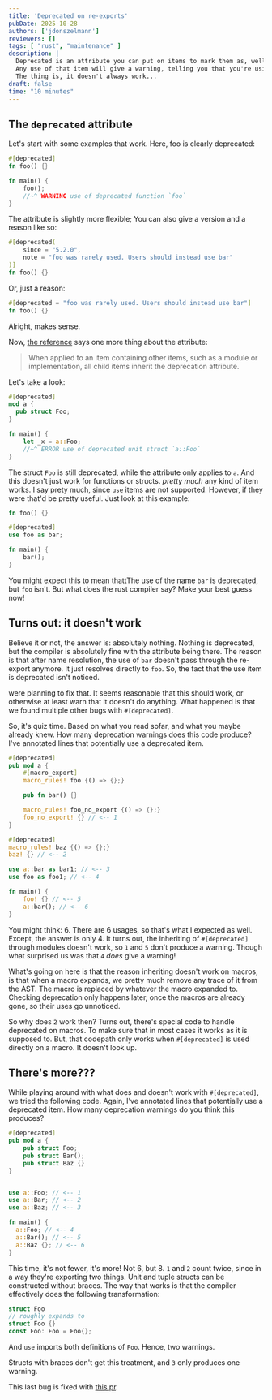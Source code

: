 ```yaml
---
title: 'Deprecated on re-exports'
pubDate: 2025-10-28
authors: ['jdonszelmann']
reviewers: []
tags: [ "rust", "maintenance" ]
description: |
  Deprecated is an attribute you can put on items to mark them as, well, deprecated.
  Any use of that item will give a warning, telling you that you're using something that's deprecated.
  The thing is, it doesn't always work...
draft: false
time: "10 minutes"
---
```


## The `deprecated` attribute

Let's start with some examples that work.
Here, foo is clearly deprecated:

```rust
#[deprecated]
fn foo() {}

fn main() {
    foo();
    //~^ WARNING use of deprecated function `foo`
}
```

The attribute is slightly more flexible;
You can also give a version and a reason like so:

```rust
#[deprecated(
    since = "5.2.0",
    note = "foo was rarely used. Users should instead use bar"
)]
fn foo() {}
```

Or, just a reason:

```rust
#[deprecated = "foo was rarely used. Users should instead use bar"]
fn foo() {}
```

Alright, makes sense.

Now, [the reference](https://doc.rust-lang.org/reference/attributes/diagnostics.html#the-deprecated-attribute) says one more thing about the attribute:

> When applied to an item containing other items, such as a module or implementation, all child items inherit the deprecation attribute.

Let's take a look:

```rust
#[deprecated]
mod a {
  pub struct Foo;
}

fn main() {
    let _x = a::Foo;
    //~^ ERROR use of deprecated unit struct `a::Foo`
}
```

The struct `Foo` is still deprecated, while the attribute only applies to `a`.
And this doesn't just work for functions or structs.
*pretty much* any kind of item works.
I say prety much, since `use` items are not supported.
However, if they were that'd be pretty useful.
Just look at this example:

```rust
fn foo() {}

#[deprecated]
use foo as bar;

fn main() {
    bar();
}
```

You might expect this to mean thattThe use of the name `bar` is deprecated, but `foo` isn't.
But what does the rust compiler say?
Make your best guess now!

## Turns out: it doesn't work

Believe it or not, the answer is: absolutely nothing.
Nothing is deprecated, but the compiler is absolutely fine with the attribute being there.
The reason is that after name resolution, the use of `bar` doesn't pass through the re-export anymore.
It just resolves directly to `foo`.
So, the fact that the use item is deprecated isn't noticed.

<User name="WaffleLapkin" /> were planning to fix that.
It seems reasonable that this should work, or otherwise at least warn that it doesn't do anything.
What happened is that we found multiple other bugs with `#[deprecated]`.

So, it's quiz time.
Based on what you read sofar, and what you maybe already knew.
How many deprecation warnings does this code produce?
I've annotated lines that potentially use a deprecated item.

```rust
#[deprecated]
pub mod a {
    #[macro_export]
    macro_rules! foo {() => {};}

    pub fn bar() {}

    macro_rules! foo_no_export {() => {};}
    foo_no_export! {} // <-- 1
}

#[deprecated]
macro_rules! baz {() => {};}
baz! {} // <-- 2

use a::bar as bar1; // <-- 3
use foo as foo1; // <-- 4

fn main() {
    foo! {} // <-- 5
    a::bar(); // <-- 6
}
```

You might think: 6.
There are 6 usages, so that's what I expected as well.
Except, the answer is only 4.
It turns out, the inheriting of `#[deprecated]` through modules doesn't work,
so `1` and `5` don't produce a warning.
Though what surprised us was that `4` *does* give a warning!

What's going on here is that the reason inheriting doesn't work on macros,
is that when a macro expands, we pretty much remove any trace of it from the AST.
The macro is replaced by whatever the macro expanded to.
Checking deprecation only happens later, once the macros are already gone, so their uses go unnoticed.

So why does `2` work then?
Turns out, there's special code to handle deprecated on macros.
To make sure that in most cases it works as it is supposed to.
But, that codepath only works when `#[deprecated]` is used directly on a macro.
It doesn't look up.

## There's more???

While playing around with what does and doesn't work with `#[deprecated]`,
we tried the following code.
Again, I've annotated lines that potentially use a deprecated item.
How many deprecation warnings do you think this produces?

```rust
#[deprecated]
pub mod a {
    pub struct Foo;
    pub struct Bar();
    pub struct Baz {}
}


use a::Foo; // <-- 1
use a::Bar; // <-- 2
use a::Baz; // <-- 3

fn main() {
  a::Foo; // <-- 4
  a::Bar(); // <-- 5
  a::Baz {}; // <-- 6
}
```

This time, it's not fewer, it's more!
Not 6, but 8.
`1` and `2` count twice, since in a way they're exporting two things.
Unit and tuple structs can be constructed without braces.
The way that works is that the compiler effectively does the following transformation:

```rust
struct Foo
// roughly expands to
struct Foo {}
const Foo: Foo = Foo{};
```

And `use` imports both definitions of `Foo`.
Hence, two warnings.

Structs with braces don't get this treatment, and `3` only produces one warning.

This last bug is fixed with [this pr](https://github.com/rust-lang/rust/pull/147994).
